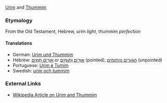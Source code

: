[[Urim]] and [[Thummim]]
===Etymology===
From the Old Testament, Hebrew, urim ''light'', thummim ''perfection''
====Translations====
*German: [[Urim und Thummim]]
*Hebrew: [[אוּרִים תֻּמִּים]] or [[אוּרִים וְתּוּמִים]] (pointed), [[האורים והתומים]] (unpointed)
*Portuguese: [[Urim e Tumim]]
*Swedish: [[urim och tummim]]
===External Links===
*[[w:Urim and Thummim|Wikipedia Article on Urim and Thummim]]